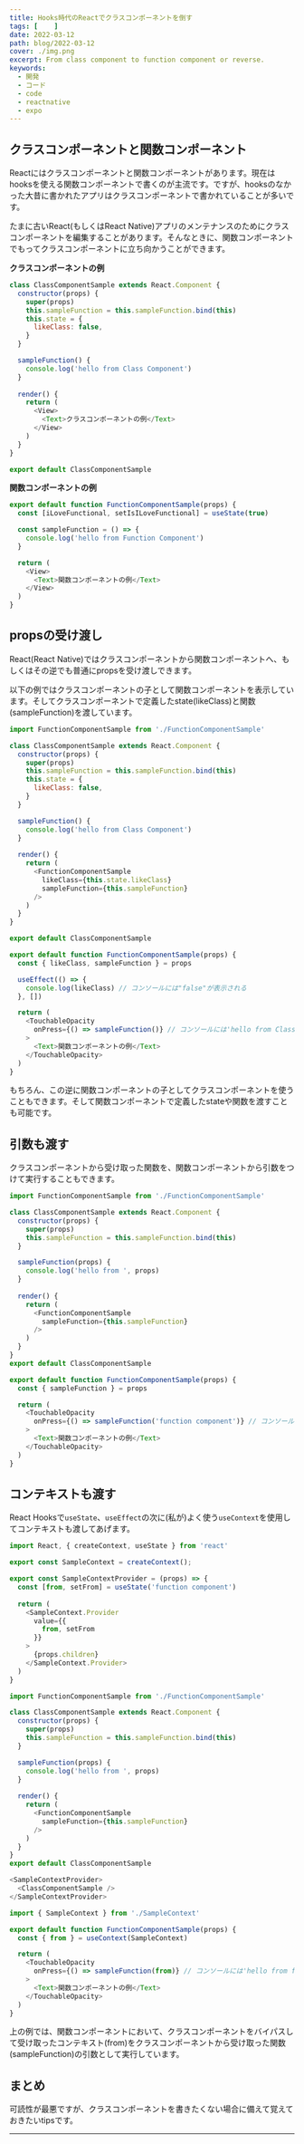 ```yaml
---
title: Hooks時代のReactでクラスコンポーネントを倒す
tags: [    ]
date: 2022-03-12
path: blog/2022-03-12
cover: ./img.png
excerpt: From class component to function component or reverse.
keywords:
  - 開発
  - コード
  - code
  - reactnative
  - expo
---
```


## クラスコンポーネントと関数コンポーネント

Reactにはクラスコンポーネントと関数コンポーネントがあります。現在はhooksを使える関数コンポーネントで書くのが主流です。ですが、hooksのなかった大昔に書かれたアプリはクラスコンポーネントで書かれていることが多いです。

たまに古いReact(もしくはReact Native)アプリのメンテナンスのためにクラスコンポーネントを編集することがあります。そんなときに、関数コンポーネントでもってクラスコンポーネントに立ち向かうことができます。

**クラスコンポーネントの例**

```javascript
class ClassComponentSample extends React.Component {
  constructor(props) {
    super(props)
    this.sampleFunction = this.sampleFunction.bind(this)
    this.state = {
      likeClass: false,
    }
  }

  sampleFunction() {
    console.log('hello from Class Component')
  }
  
  render() {
    return (
      <View>
        <Text>クラスコンポーネントの例</Text>
      </View>
    )
  }
}

export default ClassComponentSample
```

**関数コンポーネントの例**

```javascript
export default function FunctionComponentSample(props) {
  const [iLoveFunctional, setIsILoveFunctional] = useState(true)

  const sampleFunction = () => {
    console.log('hello from Function Component')
  }

  return (
    <View>
      <Text>関数コンポーネントの例</Text>
    </View>
  )
}
```

## propsの受け渡し

React(React Native)ではクラスコンポーネントから関数コンポーネントへ、もしくはその逆でも普通にpropsを受け渡しできます。

以下の例ではクラスコンポーネントの子として関数コンポーネントを表示しています。そしてクラスコンポーネントで定義したstate(likeClass)と関数(sampleFunction)を渡しています。

```javascript
import FunctionComponentSample from './FunctionComponentSample'

class ClassComponentSample extends React.Component {
  constructor(props) {
    super(props)
    this.sampleFunction = this.sampleFunction.bind(this)
    this.state = {
      likeClass: false,
    }
  }

  sampleFunction() {
    console.log('hello from Class Component')
  }
  
  render() {
    return (
      <FunctionComponentSample
        likeClass={this.state.likeClass}
        sampleFunction={this.sampleFunction}
      />
    )
  }
}

export default ClassComponentSample
```

```javascript
export default function FunctionComponentSample(props) {
  const { likeClass, sampleFunction } = props

  useEffect(() => {
    console.log(likeClass) // コンソールには"false"が表示される
  }, [])

  return (
    <TouchableOpacity
      onPress={() => sampleFunction()} // コンソールには'hello from Class Component'が表示される
    >
      <Text>関数コンポーネントの例</Text>
    </TouchableOpacity>
  )
}
```

もちろん、この逆に関数コンポーネントの子としてクラスコンポーネントを使うこともできます。そして関数コンポーネントで定義したstateや関数を渡すことも可能です。

## 引数も渡す

クラスコンポーネントから受け取った関数を、関数コンポーネントから引数をつけて実行することもできます。

```javascript
import FunctionComponentSample from './FunctionComponentSample'

class ClassComponentSample extends React.Component {
  constructor(props) {
    super(props)
    this.sampleFunction = this.sampleFunction.bind(this)
  }

  sampleFunction(props) {
    console.log('hello from ', props)
  }
  
  render() {
    return (
      <FunctionComponentSample
        sampleFunction={this.sampleFunction}
      />
    )
  }
}
export default ClassComponentSample
```

```javascript
export default function FunctionComponentSample(props) {
  const { sampleFunction } = props

  return (
    <TouchableOpacity
      onPress={() => sampleFunction('function component')} // コンソールには'hello from function component'が表示される
    >
      <Text>関数コンポーネントの例</Text>
    </TouchableOpacity>
  )
}
```

## コンテキストも渡す

React Hooksで`useState`、`useEffect`の次に(私が)よく使う`useContext`を使用してコンテキストも渡してあげます。

```javascript
import React, { createContext, useState } from 'react'

export const SampleContext = createContext();

export const SampleContextProvider = (props) => {
  const [from, setFrom] = useState('function component')
  
  return (
    <SampleContext.Provider
      value={{
        from, setFrom
      }}
    >
      {props.children}
    </SampleContext.Provider>
  )
}
```

```javascript
import FunctionComponentSample from './FunctionComponentSample'

class ClassComponentSample extends React.Component {
  constructor(props) {
    super(props)
    this.sampleFunction = this.sampleFunction.bind(this)
  }

  sampleFunction(props) {
    console.log('hello from ', props)
  }
  
  render() {
    return (
      <FunctionComponentSample
        sampleFunction={this.sampleFunction}
      />
    )
  }
}
export default ClassComponentSample
```

```javascript
<SampleContextProvider>
  <ClassComponentSample />
</SampleContextProvider>
```

```javascript
import { SampleContext } from './SampleContext'

export default function FunctionComponentSample(props) {
  const { from } = useContext(SampleContext)

  return (
    <TouchableOpacity
      onPress={() => sampleFunction(from)} // コンソールには'hello from function component'が表示される
    >
      <Text>関数コンポーネントの例</Text>
    </TouchableOpacity>
  )
}
```

上の例では、関数コンポーネントにおいて、クラスコンポーネントをバイパスして受け取ったコンテキスト(from)をクラスコンポーネントから受け取った関数(sampleFunction)の引数として実行しています。

## まとめ

可読性が最悪ですが、クラスコンポーネントを書きたくない場合に備えて覚えておきたいtipsです。

---